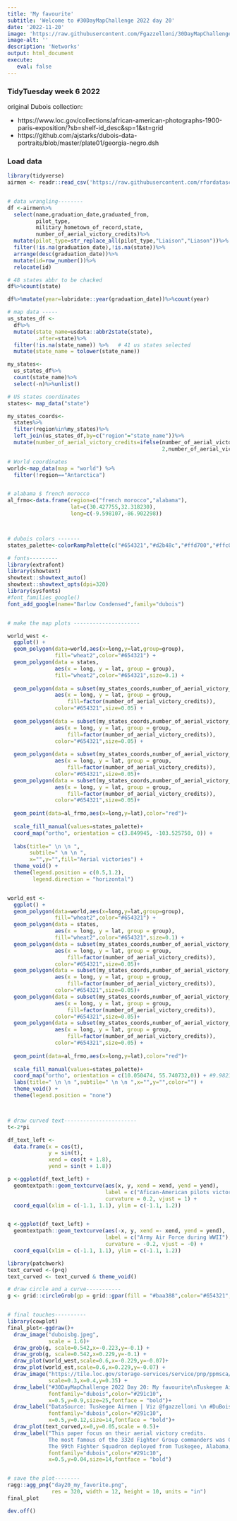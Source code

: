 ```yaml
---
title: 'My favourite'
subtitle: 'Welcome to #30DayMapChallenge 2022 day 20'
date: '2022-11-20'
image: 'https://raw.githubusercontent.com/Fgazzelloni/30DayMapChallenge/master/2022/day20_my_favourite/day20_my_favourite.png'
image-alt: ''
description: 'Networks'
output: html_document
execute: 
   eval: false
---
```



### TidyTuesday week 6 2022

original Dubois collection:

- https://www.loc.gov/collections/african-american-photographs-1900-paris-exposition/?sb=shelf-id_desc&sp=1&st=grid
- https://github.com/ajstarks/dubois-data-portraits/blob/master/plate01/georgia-negro.dsh

### Load data
```r

library(tidyverse)
airmen <- readr::read_csv('https://raw.githubusercontent.com/rfordatascience/tidytuesday/master/data/2022/2022-02-08/airmen.csv')


# data wrangling--------
df <-airmen%>%
  select(name,graduation_date,graduated_from,
         pilot_type,
         military_hometown_of_record,state,
         number_of_aerial_victory_credits)%>%
  mutate(pilot_type=str_replace_all(pilot_type,"Liaison","Liason"))%>%
  filter(!is.na(graduation_date),!is.na(state))%>%
  arrange(desc(graduation_date))%>%
  mutate(id=row_number())%>%
  relocate(id)

# 48 states abbr to be chacked
df%>%count(state)

df%>%mutate(year=lubridate::year(graduation_date))%>%count(year)

# map data -----
us_states_df <-
  df%>%
  mutate(state_name=usdata::abbr2state(state),
         .after=state)%>% 
  filter(!is.na(state_name)) %>%   # 41 us states selected
  mutate(state_name = tolower(state_name)) 

my_states<-
  us_states_df%>%
  count(state_name)%>%
  select(-n)%>%unlist()

# US states coordinates 
states<- map_data("state")

my_states_coords<- 
  states%>%
  filter(region%in%my_states)%>%
  left_join(us_states_df,by=c("region"="state_name"))%>%
  mutate(number_of_aerial_victory_credits=ifelse(number_of_aerial_victory_credits==1.5,
                                                 2,number_of_aerial_victory_credits))

# World coordinates
world<-map_data(map = "world") %>%
  filter(!region=="Antarctica")


# alabama $ french morocco
al_frmo<-data.frame(region=c("french morocco","alabama"),
                    lat=c(30.427755,32.318230),
                    long=c(-9.598107,-86.902298))



# dubois colors -------
states_palette<-colorRampPalette(c("#654321","#d2b48c","#ffd700","#ffc0cb","#dc143c","#00aa00","#4682b4"))(5)

# fonts---------
library(extrafont)
library(showtext)
showtext::showtext_auto()
showtext::showtext_opts(dpi=320)
library(sysfonts)
#font_families_google()
font_add_google(name="Barlow Condensed",family="dubois")


# make the map plots ---------------------

world_west <-
  ggplot() +
  geom_polygon(data=world,aes(x=long,y=lat,group=group),
               fill="wheat2",color="#654321") +
  geom_polygon(data = states,
               aes(x = long, y = lat, group = group),
               fill="wheat2",color="#654321",size=0.1) +
  
  geom_polygon(data = subset(my_states_coords,number_of_aerial_victory_credits==1),
               aes(x = long, y = lat, group = group,
                   fill=factor(number_of_aerial_victory_credits)),
               color="#654321",size=0.05) +
  
  geom_polygon(data = subset(my_states_coords,number_of_aerial_victory_credits==2),
               aes(x = long, y = lat, group = group,
                   fill=factor(number_of_aerial_victory_credits)),
               color="#654321",size=0.05) +
  
  geom_polygon(data = subset(my_states_coords,number_of_aerial_victory_credits==3),
               aes(x = long, y = lat, group = group,
                   fill=factor(number_of_aerial_victory_credits)),
               color="#654321",size=0.05)+  
  geom_polygon(data = subset(my_states_coords,number_of_aerial_victory_credits==4),
               aes(x = long, y = lat, group = group,
                   fill=factor(number_of_aerial_victory_credits)),
               color="#654321",size=0.05)+
  
  geom_point(data=al_frmo,aes(x=long,y=lat),color="red")+
  
  scale_fill_manual(values=states_palette)+
  coord_map("ortho", orientation = c(3.849945, -103.525750, 0)) +
  
  labs(title=" \n \n ",
       subtile=" \n \n ",
       x="",y="",fill="Aerial victories") +
  theme_void() +
  theme(legend.position = c(0.5,1.2),
        legend.direction = "horizontal")


world_est <-  
  ggplot() +
  geom_polygon(data=world,aes(x=long,y=lat,group=group),
               fill="wheat2",color="#654321") +
  geom_polygon(data = states,
               aes(x = long, y = lat, group = group),
               fill="wheat2",color="#654321",size=0.1) +
  geom_polygon(data = subset(my_states_coords,number_of_aerial_victory_credits==1),
               aes(x = long, y = lat, group = group,
                   fill=factor(number_of_aerial_victory_credits)),
               color="#654321",size=0.05)+
  geom_polygon(data = subset(my_states_coords,number_of_aerial_victory_credits==2),
               aes(x = long, y = lat, group = group,
                   fill=factor(number_of_aerial_victory_credits)),
               color="#654321",size=0.05)+
  geom_polygon(data = subset(my_states_coords,number_of_aerial_victory_credits==3),
               aes(x = long, y = lat, group = group,
                   fill=factor(number_of_aerial_victory_credits)),
               color="#654321",size=0.05)+  
  geom_polygon(data = subset(my_states_coords,number_of_aerial_victory_credits==4),
               aes(x = long, y = lat, group = group,
                   fill=factor(number_of_aerial_victory_credits)),
               color="#654321",size=0.05) + 
  
  geom_point(data=al_frmo,aes(x=long,y=lat),color="red")+
  
  scale_fill_manual(values=states_palette)+
  coord_map("ortho", orientation = c(10.050474, 55.740732,0)) + #9.982182, 49.595135, 0)) + 
  labs(title=" \n \n ",subtile=" \n \n ",x="",y="",color="") +
  theme_void() +
  theme(legend.position = "none")



# draw curved text-----------------------
t<-2*pi

df_text_left <- 
  data.frame(x = cos(t),
             y = sin(t),
             xend = cos(t + 1.8),
             yend = sin(t + 1.8))

p <-ggplot(df_text_left) +
  geomtextpath::geom_textcurve(aes(x, y, xend = xend, yend = yend),
                               label = c("Afican-American pilots victory"),
                               curvature = 0.2, vjust = 1) +
  coord_equal(xlim = c(-1.1, 1.1), ylim = c(-1.1, 1.2))


q <-ggplot(df_text_left) +
  geomtextpath::geom_textcurve(aes(-x, y, xend =- xend, yend = yend),
                               label = c("Army Air Force during WWII"),
                               curvature = -0.2, vjust = -0) +
  coord_equal(xlim = c(-1.1, 1.1), ylim = c(-1.1, 1.2))

library(patchwork)
text_curved <-(p+q)
text_curved <- text_curved & theme_void()

# draw circle and a curve-----------
g <- grid::circleGrob(gp = grid::gpar(fill = "#baa388",color="#654321",size=0.5))


# final touches----------
library(cowplot)
final_plot<-ggdraw()+
  draw_image("duboisbg.jpeg",
             scale = 1.6)+
  draw_grob(g, scale=0.542,x=-0.223,y=-0.1) +
  draw_grob(g, scale=0.542,x=0.229,y=-0.1) +
  draw_plot(world_west,scale=0.6,x=-0.229,y=-0.07)+
  draw_plot(world_est,scale=0.6,x=0.229,y=-0.07) +
  draw_image("https://tile.loc.gov/storage-services/service/pnp/ppmsca/33800/33863r.jpg",
             scale=0.3,x=0.4,y=0.35) +
  draw_label("#30DayMapChallenge 2022 Day 20: My favourite\nTuskegee Airmen: Aerial Victories\nAir Force Historical Research Agency\nGraduation 1942 - 1948", 
             fontfamily="dubois",color="#291c10",
             x=0.5,y=0.9,size=25,fontface = "bold")+
  draw_label("DataSource: Tuskegee Airmen | Viz @fgazzelloni \n #DuBoisChallenge | #TidyTuesday 2022/06", 
             fontfamily="dubois",color="#291c10",
             x=0.5,y=0.12,size=14,fontface = "bold")+
  draw_plot(text_curved,x=0,y=0.05,scale = 0.5)+
  draw_label("This paper focus on their aerial victory credits. 
             The most famous of the 332d Fighter Group commanders was Col.Benjamin O. Davis,Jr.
             The 99th Fighter Squadron deployed from Tuskegee, Alabama, to French Morocco in April 1943.",
             fontfamily="dubois",color="#291c10",
             x=0.5,y=0.04,size=14,fontface = "bold")


# save the plot--------
ragg::agg_png("day20_my_favorite.png",
              res = 320, width = 12, height = 10, units = "in")
final_plot

dev.off()


```
